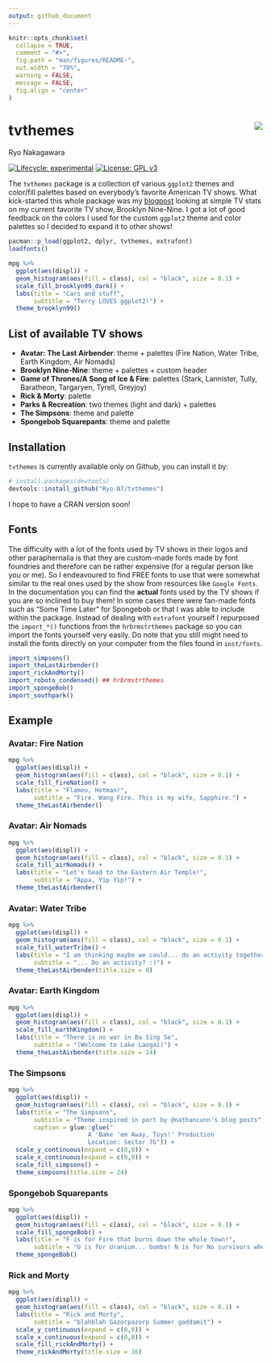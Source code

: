 ```yaml
---
output: github_document
---
```


<!-- README.md is generated from README.Rmd. Please edit that file -->

```r
knitr::opts_chunk$set(
  collapse = TRUE,
  comment = "#>",
  fig.path = "man/figures/README-",
  out.width = "70%",
  warning = FALSE, 
  message = FALSE,
  fig.align = "center"
)
```

# tvthemes <img src="man/figures/logo.png" align="right" style="padding-left:10px;background-color:white;" />

Ryo Nakagawara

<!-- badges: start -->
[![Lifecycle: experimental](https://img.shields.io/badge/lifecycle-experimental-orange.svg)](https://www.tidyverse.org/lifecycle/#experimental)
[![License: GPL v3](https://img.shields.io/badge/License-GPLv3-blue.svg)](https://www.gnu.org/licenses/gpl-3.0)
<!-- badges: end -->

The `tvthemes` package is a collection of various `ggplot2` themes and color/fill palettes based on everybody's favorite American TV shows. What kick-started this whole package was my [blogpost](https://ryo-n7.github.io/2019-02-15-visualize-brooklyn-nine-nine/) looking at simple TV stats on my current favorite TV show, Brooklyn Nine-Nine. I got a lot of good feedback on the colors I used for the custom `ggplot2` theme and color palettes so I decided to expand it to other shows!

```r
pacman::p_load(ggplot2, dplyr, tvthemes, extrafont)
loadfonts()
```


```r
mpg %>% 
  ggplot(aes(displ)) +
  geom_histogram(aes(fill = class), col = "black", size = 0.1) +
  scale_fill_brooklyn99_dark() +
  labs(title = "Cars and stuff",
       subtitle = "Terry LOVES ggplot2!") +
  theme_brooklyn99()
```


## List of available TV shows

- __Avatar: The Last Airbender__: theme + palettes (Fire Nation, Water Tribe, Earth Kingdom, Air Nomads)
- __Brooklyn Nine-Nine__: theme + palettes + custom header
- __Game of Thrones/A Song of Ice & Fire__: palettes (Stark, Lannister, Tully, Baratheon, Targaryen, Tyrell, Greyjoy)
- __Rick & Morty__: palette
- __Parks & Recreation__: two themes (light and dark) + palettes
- __The Simpsons__: theme and palette
- __Spongebob Squarepants__: theme and palette


## Installation

`tvthemes` is currently available only on Github, you can install it by:

```r
# install.packages(devtools)
devtools::install_github("Ryo-N7/tvthemes")
```

I hope to have a CRAN version soon!

## Fonts

The difficulty with a lot of the fonts used by TV shows in their logos and other paraphernalia is that they are custom-made fonts made by font foundries and therefore can be rather expensive (for a regular person like you or me). So I endeavoured to find FREE fonts to use that were somewhat similar to the real ones used by the show from resources like `Google Fonts`. In the documentation you can find the __actual__ fonts used by the TV shows if you are so inclined to buy them! In some cases there were fan-made fonts such as "Some Time Later" for Spongebob or that I was able to include within the package. Instead of dealing with `extrafont` yourself I repurposed the `import_*()` functions from the `hrbrmstrthemes` package so you can import the fonts yourself very easily. Do note that you still might need to install the fonts directly on your computer from the files found in `inst/fonts`.

```r
import_simpsons()
import_theLastAirbender()
import_rickAndMorty()
import_roboto_condensed() ## hrbrmstrthemes
import_spongeBob()
import_southpark()
```

## Example

### Avatar: Fire Nation

```r
mpg %>% 
  ggplot(aes(displ)) +
  geom_histogram(aes(fill = class), col = "black", size = 0.1) +
  scale_fill_fireNation() +
  labs(title = "Flameo, Hotman!",
       subtitle = "Fire. Wang Fire. This is my wife, Sapphire.") +
  theme_theLastAirbender()
```


### Avatar: Air Nomads

```r
mpg %>% 
  ggplot(aes(displ)) +
  geom_histogram(aes(fill = class), col = "black", size = 0.1) +
  scale_fill_airNomads() +
  labs(title = "Let's head to the Eastern Air Temple!",
       subtitle = "Appa, Yip Yip!") +
  theme_theLastAirbender()
```


### Avatar: Water Tribe

```r
mpg %>% 
  ggplot(aes(displ)) +
  geom_histogram(aes(fill = class), col = "black", size = 0.1) +
  scale_fill_waterTribe() +
  labs(title = "I am thinking maybe we could... do an activity together?",
       subtitle = "... Do an activity? :)") +
  theme_theLastAirbender(title.size = 8)
```



### Avatar: Earth Kingdom

```r
mpg %>% 
  ggplot(aes(displ)) +
  geom_histogram(aes(fill = class), col = "black", size = 0.1) +
  scale_fill_earthKingdom() +
  labs(title = "There is no war in Ba Sing Se",
       subtitle = "(Welcome to Lake Laogai)") +
  theme_theLastAirbender(title.size = 14)
```


### The Simpsons

```r
mpg %>% 
  ggplot(aes(displ)) +
  geom_histogram(aes(fill = class), col = "black", size = 0.1) +
  labs(title = "The Simpsons",
       subtitle = "Theme inspired in part by @nathancunn's blog posts",
       caption = glue::glue("
                      A 'Bake 'em Away, Toys!' Production
                      Location: Sector 7G")) +
  scale_y_continuous(expand = c(0,0)) +
  scale_x_continuous(expand = c(0,0)) +
  scale_fill_simpsons() +
  theme_simpsons(title.size = 24)
```

### Spongebob Squarepants

```r
mpg %>% 
  ggplot(aes(displ)) +
  geom_histogram(aes(fill = class), col = "black", size = 0.1) +
  scale_fill_spongeBob() +
  labs(title = "F is for Fire that burns down the whole town!",
       subtitle = "U is for Uranium... bombs! N is for No survivors when you're-") +
  theme_spongeBob()
```


### Rick and Morty

```r
mpg %>% 
  ggplot(aes(displ)) +
  geom_histogram(aes(fill = class), col = "black", size = 0.1) +
  labs(title = "Rick and Morty",
       subtitle = "blahblah Gazorpazorp Summer goddamit") +
  scale_y_continuous(expand = c(0,0)) +
  scale_x_continuous(expand = c(0,0)) +
  scale_fill_rickAndMorty() + 
  theme_rickAndMorty(title.size = 16)
```

